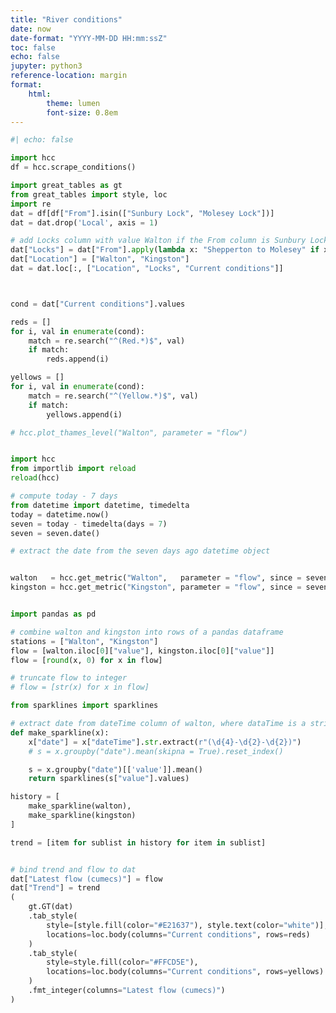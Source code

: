 ```yaml
---
title: "River conditions"
date: now
date-format: "YYYY-MM-DD HH:mm:ssZ"
toc: false
echo: false
jupyter: python3
reference-location: margin
format: 
    html:
        theme: lumen
        font-size: 0.8em
---
```


```python
#| echo: false

import hcc
df = hcc.scrape_conditions()

```


```python
import great_tables as gt
from great_tables import style, loc
import re
dat = df[df["From"].isin(["Sunbury Lock", "Molesey Lock"])]
dat = dat.drop('Local', axis = 1)

# add Locks column with value Walton if the From column is Sunbury Lock
dat["Locks"] = dat["From"].apply(lambda x: "Shepperton to Molesey" if x == "Sunbury Lock" else "Molesey to Teddington")
dat["Location"] = ["Walton", "Kingston"]
dat = dat.loc[:, ["Location", "Locks", "Current conditions"]]



cond = dat["Current conditions"].values

reds = []
for i, val in enumerate(cond):
    match = re.search("^(Red.*)$", val)
    if match:
        reds.append(i)

yellows = []
for i, val in enumerate(cond):
    match = re.search("^(Yellow.*)$", val)
    if match:
        yellows.append(i)

```


```python
# hcc.plot_thames_level("Walton", parameter = "flow")


import hcc
from importlib import reload
reload(hcc)

# compute today - 7 days
from datetime import datetime, timedelta
today = datetime.now()
seven = today - timedelta(days = 7)
seven = seven.date()

# extract the date from the seven days ago datetime object


walton   = hcc.get_metric("Walton",   parameter = "flow", since = seven).loc[:, ["dateTime", "value"]]
kingston = hcc.get_metric("Kingston", parameter = "flow", since = seven).loc[:, ["dateTime", "value"]]


import pandas as pd

# combine walton and kingston into rows of a pandas dataframe
stations = ["Walton", "Kingston"]
flow = [walton.iloc[0]["value"], kingston.iloc[0]["value"]]
flow = [round(x, 0) for x in flow]

# truncate flow to integer
# flow = [str(x) for x in flow]


```

```python
from sparklines import sparklines

# extract date from dateTime column of walton, where dataTime is a string
def make_sparkline(x):
    x["date"] = x["dateTime"].str.extract(r"(\d{4}-\d{2}-\d{2})")
    # s = x.groupby("date").mean(skipna = True).reset_index()

    s = x.groupby("date")[['value']].mean()
    return sparklines(s["value"].values)

history = [
    make_sparkline(walton),
    make_sparkline(kingston)
]

trend = [item for sublist in history for item in sublist]


# bind trend and flow to dat
dat["Latest flow (cumecs)"] = flow
dat["Trend"] = trend
(
    gt.GT(dat)
    .tab_style(
        style=[style.fill(color="#E21637"), style.text(color="white")],
        locations=loc.body(columns="Current conditions", rows=reds)
    )
    .tab_style(
        style=style.fill(color="#FFCD5E"),
        locations=loc.body(columns="Current conditions", rows=yellows)
    )
    .fmt_integer(columns="Latest flow (cumecs)")
)
```
